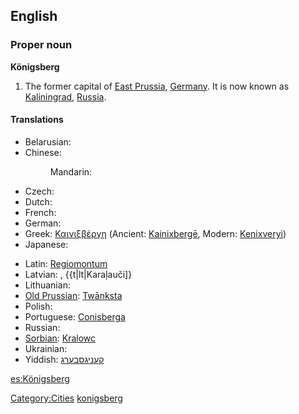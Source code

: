 {{wikipedia|Königsberg}}
==English==

===Proper noun===
'''Königsberg'''

# The former capital of [[East Prussia]], [[Germany]]. It is now known as [[Kaliningrad]], [[Russia]].

====Translations====
{{trans-top|former capital of East Prussia}}
* Belarusian: {{t|be|Каралявец|m|tr=Karaljávjec|sc=Cyrl}}
* Chinese:
*: Mandarin: {{t|zh|柯尼斯堡|tr=Kēnísībǎo|sc=Hani}}
* Czech: {{t|cs|Královec|m}}
* Dutch: {{t|nl|Koningsbergen}}
* French: {{t|fr|Kœnigsberg|m}}
* German: {{t|de|Königsberg|n}}
* Greek: [[Καινιξβέργη]] (Ancient: [[Kainixbergē]], Modern: [[Kenixveryi]])
* Japanese: {{t|ja|ケーニヒスベルク|tr=Kēnihisuberuku|sc=Jpan}}
{{trans-mid}}
* Latin: [[Regiomontum]]
* Latvian: {{t|lt|Kēnigsberga}}, {{t|lt|Karaļauči]}
* Lithuanian: {{t|lt|Karaliaučius}}
* [[Old Prussian]]: [[Twānksta]]
* Polish: {{t|pl|Królewiec|m}}
* Portuguese: [[Conisberga]]
* Russian: {{t|ru|Кёнигсберг|m|tr=Kjónigsberg, Kjonigsbérg|sc=Cyrl}}
* [[Sorbian]]: [[Kralowc]]
* Ukrainian: {{t|uk|Кенігсберг|m|tr=Kénih-sberg, Kenih-sbérg|sc=Cyrl}}
* Yiddish: [[קעניגסבערג]]
{{trans-bottom}}

[[Category:Cities]]
[[Category:English words spelled with diacritics|konigsberg]]

[[es:Königsberg]]